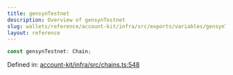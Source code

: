 ```yaml
---
title: gensynTestnet
description: Overview of gensynTestnet
slug: wallets/reference/account-kit/infra/src/exports/variables/gensynTestnet
layout: reference
---
```


```ts
const gensynTestnet: Chain;
```

Defined in: [account-kit/infra/src/chains.ts:548](https://github.com/alchemyplatform/aa-sdk/blob/e3c1a23e6e03f44bf2db3afddb97a91b175cba58/account-kit/infra/src/chains.ts#L548)
